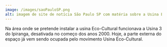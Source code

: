 ```yaml
---
image: /images/saoPauloSP.png
alt: imagem de site de notícia São Paulo SP com matéria sobre a Usina Eco Cultural
---
```

Na área onde se pretende instalar a usina Eco-Cultural funcionava a Usina 3 do Ipiranga, desativada no começo dos anos 2000. Hoje, a parte externa do espaço já vem sendo ocupada pelo movimento Usina Eco-Cultural.